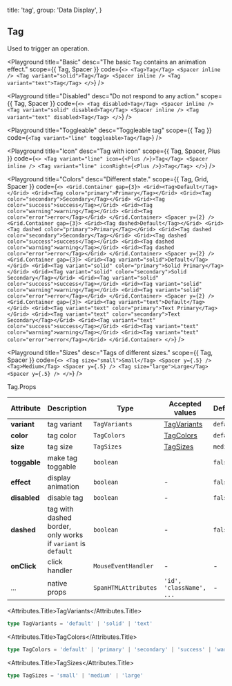 
  title: 'tag',
  group: 'Data Display',
}

## Tag

Used to trigger an operation.

<Playground
  title="Basic"
  desc="The basic `Tag` contains an animation effect."
  scope={{ Tag, Spacer }}
  code={`
  <>
    <Tag>Tag</Tag>
    <Spacer inline />
    <Tag variant="solid">Tag</Tag>
    <Spacer inline />
    <Tag variant="text">Tag</Tag>
  </>
`}
/>

<Playground
  title="Disabled"
  desc="Do not respond to any action."
  scope={{ Tag, Spacer }}
  code={`
    <>
      <Tag disabled>Tag</Tag>
      <Spacer inline />
      <Tag variant="solid" disabled>Tag</Tag>
      <Spacer inline />
      <Tag variant="text" disabled>Tag</Tag>
    </>
  `}
/>

<Playground
  title="Toggleable"
  desc="Toggleable tag"
  scope={{ Tag }}
  code={`
    <Tag variant="line" toggleable>Tag</Tag>
  `}
/>

<Playground
  title="Icon"
  desc="Tag with icon"
  scope={{ Tag, Spacer, Plus }}
  code={`
    <>
      <Tag variant="line" icon={<Plus />}>Tag</Tag>
      <Spacer inline />
      <Tag variant="line" iconRight={<Plus />}>Tag</Tag>
    </>
  `}
/>

<Playground
  title="Colors"
  desc="Different state."
  scope={{ Tag, Grid, Spacer }}
  code={`
  <>
    <Grid.Container gap={3}>
      <Grid><Tag>Default</Tag></Grid>
      <Grid><Tag color="primary">Primary</Tag></Grid>
      <Grid><Tag color="secondary">Secondary</Tag></Grid>
      <Grid><Tag color="success">success</Tag></Grid>
      <Grid><Tag color="warning">warning</Tag></Grid>
      <Grid><Tag color="error">error</Tag></Grid>
    </Grid.Container>
    <Spacer y={2} />
    <Grid.Container gap={3}>
      <Grid><Tag dashed>Default</Tag></Grid>
      <Grid><Tag dashed color="primary">Primary</Tag></Grid>
      <Grid><Tag dashed color="secondary">Secondary</Tag></Grid>
      <Grid><Tag dashed color="success">success</Tag></Grid>
      <Grid><Tag dashed color="warning">warning</Tag></Grid>
      <Grid><Tag dashed color="error">error</Tag></Grid>
    </Grid.Container>
    <Spacer y={2} />
    <Grid.Container gap={3}>
      <Grid><Tag variant="solid">Default</Tag></Grid>
      <Grid><Tag variant="solid" color="primary">Solid Primary</Tag></Grid>
      <Grid><Tag variant="solid" color="secondary">Solid Secondary</Tag></Grid>
      <Grid><Tag variant="solid" color="success">success</Tag></Grid>
      <Grid><Tag variant="solid" color="warning">warning</Tag></Grid>
      <Grid><Tag variant="solid" color="error">error</Tag></Grid>
    </Grid.Container>
    <Spacer y={2} />
    <Grid.Container gap={3}>
      <Grid><Tag variant="text">Default</Tag></Grid>
      <Grid><Tag variant="text" color="primary">Text Primary</Tag></Grid>
      <Grid><Tag variant="text" color="secondary">Text Secondary</Tag></Grid>
      <Grid><Tag variant="text" color="success">success</Tag></Grid>
      <Grid><Tag variant="text" color="warning">warning</Tag></Grid>
      <Grid><Tag variant="text" color="error">error</Tag></Grid>
    </Grid.Container>
  </>
`}
/>

<Playground
  title="Sizes"
  desc="Tags of different sizes."
  scope={{ Tag, Spacer }}
  code={`
<>
  <Tag size="small">Small</Tag> <Spacer y={.5} />
  <Tag>Medium</Tag> <Spacer y={.5} />
  <Tag size="large">Large</Tag> <Spacer y={.5} />
</>
`}
/>

<Attributes edit="/pages/en-us/components/tag.mdx">
<Attributes.Title>Tag.Props</Attributes.Title>

| Attribute    | Description                                                  | Type                 | Accepted values                | Default   |
| ------------ | ------------------------------------------------------------ | -------------------- | ------------------------------ | --------- |
| **variant**  | tag variant                                                  | `TagVariants`        | [TagVariants](#buttonVariants) | `default` |
| **color**    | tag color                                                    | `TagColors`          | [TagColors](#buttontypes)      | `default` |
| **size**     | tag size                                                     | `TagSizes`           | [TagSizes](#tagsizes)          | `medium`  |
| **toggable** | make tag toggable                                            | `boolean`            |                                | `false`   |
| **effect**   | display animation                                            | `boolean`            | -                              | `false`   |
| **disabled** | disable tag                                                  | `boolean`            | -                              | `false`   |
| **dashed**   | tag with dashed border, only works if `variant` is `default` | `boolean`            | -                              | `false`   |
| **onClick**  | click handler                                                | `MouseEventHandler`  | -                              | -         |
| ...          | native props                                                 | `SpanHTMLAttributes` | `'id', 'className', ...`       | -         |

<Attributes.Title>TagVariants</Attributes.Title>

```ts
type TagVariants = 'default' | 'solid' | 'text'
```

<Attributes.Title>TagColors</Attributes.Title>

```ts
type TagColors = 'default' | 'primary' | 'secondary' | 'success' | 'warning' | 'error'
```

<Attributes.Title>TagSizes</Attributes.Title>

```ts
type TagSizes = 'small' | 'medium' | 'large'
```

</Attributes>

